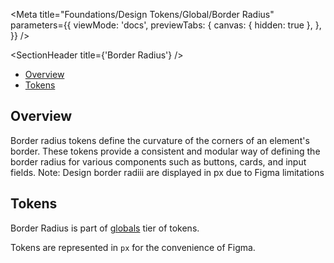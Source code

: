 
<Meta
  title="Foundations/Design Tokens/Global/Border Radius"
  parameters={{
    viewMode: 'docs',
    previewTabs: {
      canvas: { hidden: true },
    },
  }}
/>

<SectionHeader title={'Border Radius'} />

- [Overview](#overview)
- [Tokens](#tokens)

## Overview

Border radius tokens define the curvature of the corners of an element's border. These tokens provide a consistent and modular way of defining the border radius for various components such as buttons, cards, and input fields.
Note: Design border radiii are displayed in px due to Figma limitations

## Tokens

Border Radius is part of [globals](../?path=/docs/design-tokens-about--overview#globals) tier of tokens.

<RadiusShowcase />

Tokens are represented in `px` for the convenience of Figma.
